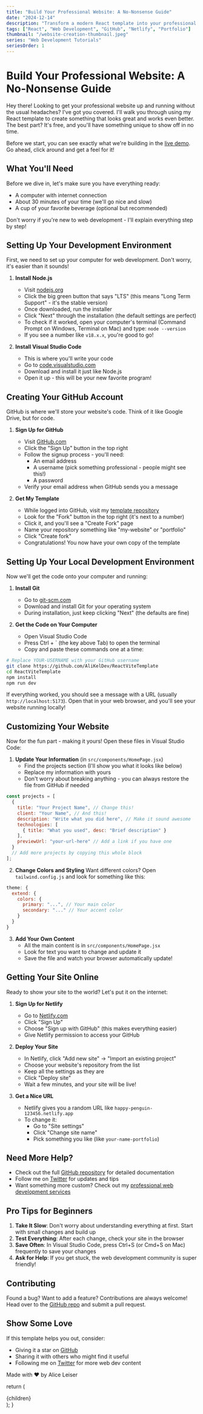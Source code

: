```yaml
---
title: "Build Your Professional Website: A No-Nonsense Guide"
date: "2024-12-14"
description: "Transform a modern React template into your professional website - complete with slick gradients, smooth animations, and zero hassle deployment. Perfect for beginners!"
tags: ["React", "Web Development", "GitHub", "Netlify", "Portfolio"]
thumbnail: "/website-creation-thumbnail.jpeg"
series: "Web Development Tutorials"
seriesOrder: 1
---
```


# Build Your Professional Website: A No-Nonsense Guide

Hey there! Looking to get your professional website up and running without the usual headaches? I've got you covered. I'll walk you through using my React template to create something that looks great and works even better. The best part? It's free, and you'll have something unique to show off in no time.

Before we start, you can see exactly what we're building in the [live demo](https://react-vite-alikeldev.netlify.app/). Go ahead, click around and get a feel for it!

## What You'll Need

Before we dive in, let's make sure you have everything ready:

- A computer with internet connection
- About 30 minutes of your time (we'll go nice and slow)
- A cup of your favorite beverage (optional but recommended)

Don't worry if you're new to web development - I'll explain everything step by step!

## Setting Up Your Development Environment

First, we need to set up your computer for web development. Don't worry, it's easier than it sounds!

1. **Install Node.js**
   - Visit [nodejs.org](https://nodejs.org)
   - Click the big green button that says "LTS" (this means "Long Term Support" - it's the stable version)
   - Once downloaded, run the installer
   - Click "Next" through the installation (the default settings are perfect)
   - To check if it worked, open your computer's terminal (Command Prompt on Windows, Terminal on Mac) and type: `node --version`
   - If you see a number like `v18.x.x`, you're good to go!

2. **Install Visual Studio Code**
   - This is where you'll write your code
   - Go to [code.visualstudio.com](https://code.visualstudio.com)
   - Download and install it just like Node.js
   - Open it up - this will be your new favorite program!

## Creating Your GitHub Account

GitHub is where we'll store your website's code. Think of it like Google Drive, but for code.

1. **Sign Up for GitHub**
   - Visit [GitHub.com](https://github.com)
   - Click the "Sign Up" button in the top right
   - Follow the signup process - you'll need:
     - An email address
     - A username (pick something professional - people might see this!)
     - A password
   - Verify your email address when GitHub sends you a message

2. **Get My Template**
   - While logged into GitHub, visit my [template repository](https://github.com/AliKelDev/ReactViteTemplate)
   - Look for the "Fork" button in the top right (it's next to a number)
   - Click it, and you'll see a "Create Fork" page
   - Name your repository something like "my-website" or "portfolio"
   - Click "Create fork"
   - Congratulations! You now have your own copy of the template

## Setting Up Your Local Development Environment

Now we'll get the code onto your computer and running:

1. **Install Git**
   - Go to [git-scm.com](https://git-scm.com)
   - Download and install Git for your operating system
   - During installation, just keep clicking "Next" (the defaults are fine)

2. **Get the Code on Your Computer**
   - Open Visual Studio Code
   - Press Ctrl + ` (the key above Tab) to open the terminal
   - Copy and paste these commands one at a time:

```bash
# Replace YOUR-USERNAME with your GitHub username
git clone https://github.com/AliKelDev/ReactViteTemplate
cd ReactViteTemplate
npm install
npm run dev
```

If everything worked, you should see a message with a URL (usually `http://localhost:5173`). Open that in your web browser, and you'll see your website running locally!

## Customizing Your Website

Now for the fun part - making it yours! Open these files in Visual Studio Code:

1. **Update Your Information** (in `src/components/HomePage.jsx`)
   - Find the projects section (I'll show you what it looks like below)
   - Replace my information with yours
   - Don't worry about breaking anything - you can always restore the file from GitHub if needed

```javascript
const projects = [
  {
    title: "Your Project Name", // Change this!
    client: "Your Name", // And this!
    description: "Write what you did here", // Make it sound awesome
    technologies: [
      { title: "What you used", desc: "Brief description" }
    ],
    previewUrl: "your-url-here" // Add a link if you have one
  }
  // Add more projects by copying this whole block
];
```

2. **Change Colors and Styling**
   Want different colors? Open `tailwind.config.js` and look for something like this:

```javascript
theme: {
  extend: {
    colors: {
      primary: "...", // Your main color
      secondary: "..." // Your accent color
    }
  }
}
```

3. **Add Your Own Content**
   - All the main content is in `src/components/HomePage.jsx`
   - Look for text you want to change and update it
   - Save the file and watch your browser automatically update!

## Getting Your Site Online

Ready to show your site to the world? Let's put it on the internet:

1. **Sign Up for Netlify**
   - Go to [Netlify.com](https://netlify.com)
   - Click "Sign Up"
   - Choose "Sign up with GitHub" (this makes everything easier)
   - Give Netlify permission to access your GitHub

2. **Deploy Your Site**
   - In Netlify, click "Add new site" → "Import an existing project"
   - Choose your website's repository from the list
   - Keep all the settings as they are
   - Click "Deploy site"
   - Wait a few minutes, and your site will be live!

3. **Get a Nice URL**
   - Netlify gives you a random URL like `happy-penguin-123456.netlify.app`
   - To change it:
     - Go to "Site settings"
     - Click "Change site name"
     - Pick something you like (like `your-name-portfolio`)

## Need More Help?

- Check out the full [GitHub repository](https://github.com/AliKelDev/ReactViteTemplate) for detailed documentation
- Follow me on [Twitter](https://x.com/AliLeisR) for updates and tips
- Want something more custom? Check out my [professional web development services](https://webpixelle3.netlify.app/)

## Pro Tips for Beginners

1. **Take It Slow**: Don't worry about understanding everything at first. Start with small changes and build up
2. **Test Everything**: After each change, check your site in the browser
3. **Save Often**: In Visual Studio Code, press Ctrl+S (or Cmd+S on Mac) frequently to save your changes
4. **Ask for Help**: If you get stuck, the web development community is super friendly!

## Contributing

Found a bug? Want to add a feature? Contributions are always welcome! Head over to the [GitHub repo](https://github.com/AliKelDev/ReactViteTemplate) and submit a pull request.

## Show Some Love

If this template helps you out, consider:
- Giving it a star on [GitHub](https://github.com/AliKelDev/ReactViteTemplate)
- Sharing it with others who might find it useful
- Following me on [Twitter](https://x.com/AliLeisR) for more web dev content

Made with ❤️ by Alice Leiser

  return (
    <div className="prose prose-invert max-w-none">
      {children}
    </div>
  );
}